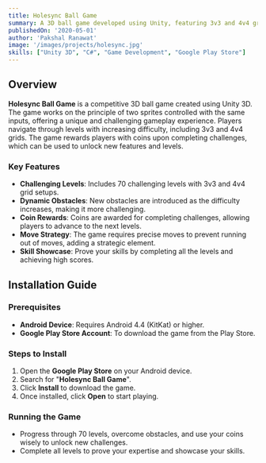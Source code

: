 ---
title: Holesync Ball Game
summary: A 3D ball game developed using Unity, featuring 3v3 and 4v4 grids with increasing difficulty and challenging levels.
publishedOn: '2020-05-01'
author: 'Pakshal Ranawat'
image: '/images/projects/holesync.jpg'
skills: ["Unity 3D", "C#", "Game Development", "Google Play Store"]
---

## Overview

**Holesync Ball Game** is a competitive 3D ball game created using Unity 3D. The game works on the principle of two sprites controlled with the same inputs, offering a unique and challenging gameplay experience. Players navigate through levels with increasing difficulty, including 3v3 and 4v4 grids. The game rewards players with coins upon completing challenges, which can be used to unlock new features and levels.

### Key Features

- **Challenging Levels**: Includes 70 challenging levels with 3v3 and 4v4 grid setups.
- **Dynamic Obstacles**: New obstacles are introduced as the difficulty increases, making it more challenging.
- **Coin Rewards**: Coins are awarded for completing challenges, allowing players to advance to the next levels.
- **Move Strategy**: The game requires precise moves to prevent running out of moves, adding a strategic element.
- **Skill Showcase**: Prove your skills by completing all the levels and achieving high scores.

## Installation Guide

### Prerequisites
- **Android Device**: Requires Android 4.4 (KitKat) or higher.
- **Google Play Store Account**: To download the game from the Play Store.

### Steps to Install

1. Open the **Google Play Store** on your Android device.
2. Search for "**Holesync Ball Game**".
3. Click **Install** to download the game.
4. Once installed, click **Open** to start playing.

### Running the Game

- Progress through 70 levels, overcome obstacles, and use your coins wisely to unlock new challenges.
- Complete all levels to prove your expertise and showcase your skills.
